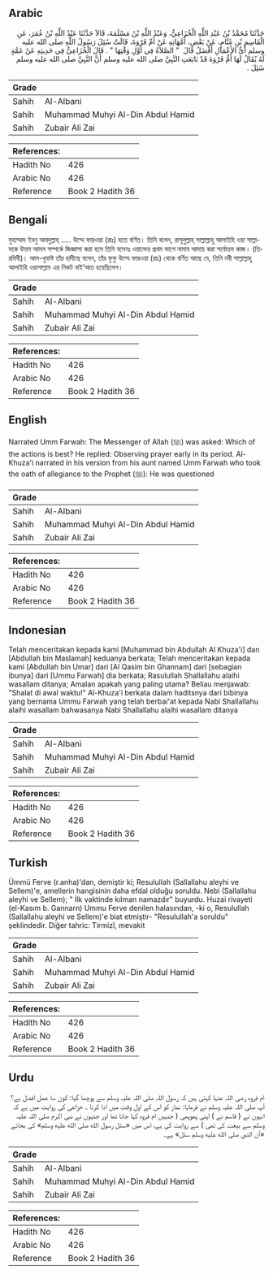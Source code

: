 ## Arabic


<div dir="rtl" lang="ar" style={{fontSize:'larger',backgroundColor:'#f8f9fa',padding:20}}>
حَدَّثَنَا مُحَمَّدُ بْنُ عَبْدِ اللَّهِ الْخُزَاعِيُّ، وَعَبْدُ اللَّهِ بْنُ مَسْلَمَةَ، قَالاَ حَدَّثَنَا عَبْدُ اللَّهِ بْنُ عُمَرَ، عَنِ الْقَاسِمِ بْنِ غَنَّامٍ، عَنْ بَعْضِ، أُمَّهَاتِهِ عَنْ أُمِّ فَرْوَةَ، قَالَتْ سُئِلَ رَسُولُ اللَّهِ صلى الله عليه وسلم أَىُّ الأَعْمَالِ أَفْضَلُ قَالَ ‏ "‏ الصَّلاَةُ فِي أَوَّلِ وَقْتِهَا ‏"‏ ‏.‏ قَالَ الْخُزَاعِيُّ فِي حَدِيثِهِ عَنْ عَمَّةٍ لَهُ يُقَالُ لَهَا أُمُّ فَرْوَةَ قَدْ بَايَعَتِ النَّبِيَّ صلى الله عليه وسلم أَنَّ النَّبِيَّ صلى الله عليه وسلم سُئِلَ ‏.‏
</div>
<div style={{backgroundColor:'#f8f9fa',padding:20, marginBottom: 10}}><table> <thead> <tr> <th>Grade</th> <th></th> </tr> </thead> <tbody> <tr><td>Sahih</td><td>Al-Albani</td></tr><tr><td>Sahih</td><td>Muhammad Muhyi Al-Din Abdul Hamid</td></tr><tr><td>Sahih</td><td>Zubair Ali Zai</td></tr></tbody></table><table> <thead> <tr> <th>References:</th> <th></th> </tr> </thead> <tbody><tr><td>Hadith No</td><td>426</td></tr><tr><td>Arabic No</td><td>426</td></tr><tr><td>Reference</td><td>Book 2 Hadith 36</td></tr></tbody></table></div>

## Bengali


<div dir="ltr" lang="bn" style={{fontSize:'larger',backgroundColor:'#f8f9fa',padding:20}}>
মুহাম্মাদ ইবনু আবদুল্লাহ্ ..... উম্মে ফারওয়া (রাঃ) হতে বর্ণিত। তিনি বলেন, রাসূলুল্লাহ্ সাল্লাল্লাহু আলাইহি ওয়া সাল্লামকে উত্তম আমল সম্পর্কে জিজ্ঞাসা করা হলে তিনি বলেনঃ ওয়াক্তের প্রথম ভাগে নামায আদায় করা সর্বোত্তম কাজ। (তিরমিযী)। আল-খুযাঈ তাঁর হাদীছে বলেন, তাঁর ফুফু উম্মে ফারওয়া (রাঃ) থেকে বর্ণিত আছে যে, তিনি নবী সাল্লাল্লাহু আলাইহি ওয়াসাল্লাম এর নিকট বাই’আত হয়েছিলেন।
</div>
<div style={{backgroundColor:'#f8f9fa',padding:20, marginBottom: 10}}><table> <thead> <tr> <th>Grade</th> <th></th> </tr> </thead> <tbody> <tr><td>Sahih</td><td>Al-Albani</td></tr><tr><td>Sahih</td><td>Muhammad Muhyi Al-Din Abdul Hamid</td></tr><tr><td>Sahih</td><td>Zubair Ali Zai</td></tr></tbody></table><table> <thead> <tr> <th>References:</th> <th></th> </tr> </thead> <tbody><tr><td>Hadith No</td><td>426</td></tr><tr><td>Arabic No</td><td>426</td></tr><tr><td>Reference</td><td>Book 2 Hadith 36</td></tr></tbody></table></div>

## English


<div dir="ltr" lang="en" style={{fontSize:'larger',backgroundColor:'#f8f9fa',padding:20}}>
Narrated Umm Farwah: The Messenger of Allah (ﷺ) was asked: Which of the actions is best? He replied: Observing prayer early in its period. Al-Khuza'i narrated in his version from his aunt named Umm Farwah who took the oath of allegiance to the Prophet (ﷺ): He was questioned
</div>
<div style={{backgroundColor:'#f8f9fa',padding:20, marginBottom: 10}}><table> <thead> <tr> <th>Grade</th> <th></th> </tr> </thead> <tbody> <tr><td>Sahih</td><td>Al-Albani</td></tr><tr><td>Sahih</td><td>Muhammad Muhyi Al-Din Abdul Hamid</td></tr><tr><td>Sahih</td><td>Zubair Ali Zai</td></tr></tbody></table><table> <thead> <tr> <th>References:</th> <th></th> </tr> </thead> <tbody><tr><td>Hadith No</td><td>426</td></tr><tr><td>Arabic No</td><td>426</td></tr><tr><td>Reference</td><td>Book 2 Hadith 36</td></tr></tbody></table></div>

## Indonesian


<div dir="ltr" lang="id" style={{fontSize:'larger',backgroundColor:'#f8f9fa',padding:20}}>
Telah menceritakan kepada kami [Muhammad bin Abdullah Al Khuza'i] dan [Abdullah bin Maslamah] keduanya berkata; Telah menceritakan kepada kami [Abdullah bin Umar] dari [Al Qasim bin Ghannam] dari [sebagian ibunya] dari [Ummu Farwah] dia berkata; Rasulullah Shallallahu alaihi wasallam ditanya; Amalan apakah yang paling utama? Beliau menjawab: "Shalat di awal waktu!" Al-Khuza'i berkata dalam haditsnya dari bibinya yang bernama Ummu Farwah yang telah berbai'at kepada Nabi Shallallahu alaihi wasallam bahwasanya Nabi Shallallahu alaihi wasallam ditanya
</div>
<div style={{backgroundColor:'#f8f9fa',padding:20, marginBottom: 10}}><table> <thead> <tr> <th>Grade</th> <th></th> </tr> </thead> <tbody> <tr><td>Sahih</td><td>Al-Albani</td></tr><tr><td>Sahih</td><td>Muhammad Muhyi Al-Din Abdul Hamid</td></tr><tr><td>Sahih</td><td>Zubair Ali Zai</td></tr></tbody></table><table> <thead> <tr> <th>References:</th> <th></th> </tr> </thead> <tbody><tr><td>Hadith No</td><td>426</td></tr><tr><td>Arabic No</td><td>426</td></tr><tr><td>Reference</td><td>Book 2 Hadith 36</td></tr></tbody></table></div>

## Turkish


<div dir="ltr" lang="tr" style={{fontSize:'larger',backgroundColor:'#f8f9fa',padding:20}}>
Ümmü Ferve (r.anha)'dan, demiştir ki; Resulullah (Sallallahu aleyhi ve Sellem)'e, amellerin hangisinin daha efdal olduğu soruldu. Nebi (Sallallahu aleyhi ve Sellem); " İlk vaktinde kılman namazdır" buyurdu. Huzai rivayeti (el-Kasım b. Gannarn) Ummu Ferve denilen halasından, -ki o, Resulullah (Sallallahu aleyhi ve Sellem)'e biat etmiştir- "Resulullah'a soruldu" şeklindedir. Diğer tahric: Tirmizî, mevakit
</div>
<div style={{backgroundColor:'#f8f9fa',padding:20, marginBottom: 10}}><table> <thead> <tr> <th>Grade</th> <th></th> </tr> </thead> <tbody> <tr><td>Sahih</td><td>Al-Albani</td></tr><tr><td>Sahih</td><td>Muhammad Muhyi Al-Din Abdul Hamid</td></tr><tr><td>Sahih</td><td>Zubair Ali Zai</td></tr></tbody></table><table> <thead> <tr> <th>References:</th> <th></th> </tr> </thead> <tbody><tr><td>Hadith No</td><td>426</td></tr><tr><td>Arabic No</td><td>426</td></tr><tr><td>Reference</td><td>Book 2 Hadith 36</td></tr></tbody></table></div>

## Urdu


<div dir="rtl" lang="ur" style={{fontSize:'larger',backgroundColor:'#f8f9fa',padding:20}}>
ام فروہ رضی اللہ عنہا کہتی ہیں کہ رسول اللہ صلی اللہ علیہ وسلم سے پوچھا گیا: کون سا عمل افضل ہے؟ آپ صلی اللہ علیہ وسلم نے فرمایا: نماز کو اس کے اول وقت میں ادا کرنا ۔ خزاعی کی روایت میں ہے کہ انہوں نے ( قاسم نے ) اپنی پھوپھی ( جنہیں ام فروہ کہا جاتا تھا اور جنہوں نے نبی اکرم صلی اللہ علیہ وسلم سے بیعت کی تھی ) سے روایت کی ہے، اس میں «سئل رسول الله صلى الله عليه وسلم» کی بجائے «أن النبي صلى الله عليه وسلم سئل» ہے۔
</div>
<div style={{backgroundColor:'#f8f9fa',padding:20, marginBottom: 10}}><table> <thead> <tr> <th>Grade</th> <th></th> </tr> </thead> <tbody> <tr><td>Sahih</td><td>Al-Albani</td></tr><tr><td>Sahih</td><td>Muhammad Muhyi Al-Din Abdul Hamid</td></tr><tr><td>Sahih</td><td>Zubair Ali Zai</td></tr></tbody></table><table> <thead> <tr> <th>References:</th> <th></th> </tr> </thead> <tbody><tr><td>Hadith No</td><td>426</td></tr><tr><td>Arabic No</td><td>426</td></tr><tr><td>Reference</td><td>Book 2 Hadith 36</td></tr></tbody></table></div>
